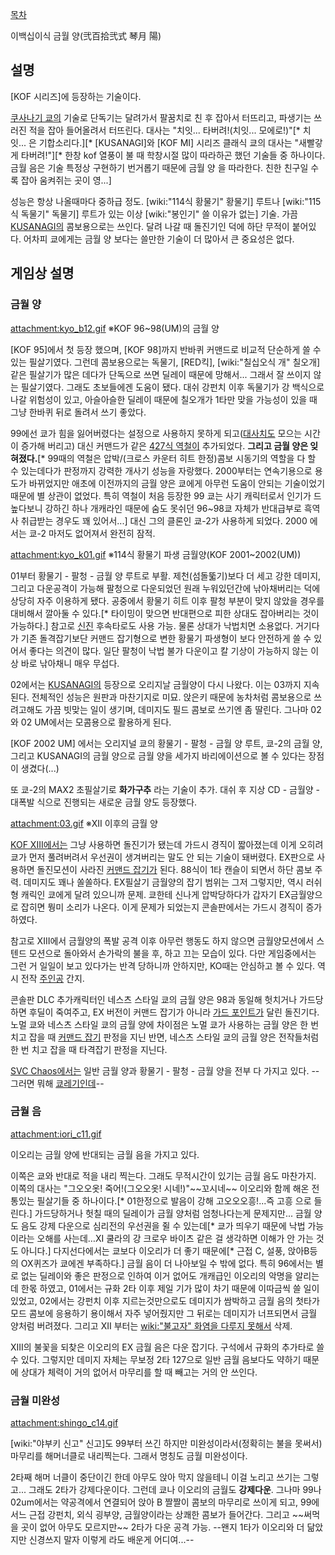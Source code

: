 [[목차]]


이백십이식 금월 양(弐百拾弐式 琴月 陽)
== 설명 ==
[KOF 시리즈]에 등장하는 기술이다.

[[쿠사나기 쿄]]의 기술로 단독기는 달려가서 팔꿈치로 친 후 잡아서 터뜨리고, 파생기는 쓰러진 적을 잡아 들어올려서 터뜨린다. 대사는 "치잇... 타버려!(치잇... 모에로!)"[* 치잇... 은 기합소리다.][* [KUSANAGI]와 [KOF MI] 시리즈 클래식 쿄의 대사는 "새빨갛게 타버려!"][* 한창 kof 열풍이 불 때 학창시절 많이 따라하곤 했던 기술들 중 하나이다. 금월 음은 기술 특정상 구현하기 번거롭기 때문에 금월 양 을 따라한다. 친한 친구일 수록 잡아 움켜쥐는 곳이 영...]

성능은 항상 나올때마다 중하급 정도. [wiki:"114식 황물기" 황물기] 루트나 [wiki:"115식 독물기" 독물기] 루트가 있는 이상 [wiki:"봉인기" 쓸 이유가 없는] 기술. 가끔 [[KUSANAGI]]의 콤보용으로는 쓰인다.
달려 나갈 때 돌진기인 덕에 하단 무적이 붙어있다. 어차피 쿄에게는 금월 양 보다는 쓸만한 기술이 더 많아서 큰 중요성은 없다.

== 게임상 설명 ==
=== 금월 양 ===
attachment:kyo_b12.gif
※KOF 96~98(UM)의 금월 양

[KOF 95]에서 첫 등장 했으며, [KOF 98]까지 반바퀴 커맨드로 비교적 단순하게 쓸 수 있는 필살기였다. 그런데 콤보용으로는 독물기, [RED킥], [wiki:"칠십오식 개" 칠오개] 같은 필살기가 많은 데다가 단독으로 쓰면 딜레이 때문에 망해서... 그래서 잘 쓰이지 않는 필살기였다. 그래도 초보들에겐 도움이 됐다. 대쉬 강펀치 이후 독물기가 강 백식으로 나갈 위험성이 있고, 아슬아슬한 딜레이 때문에 칠오개가 1타만 맞을 가능성이 있을 때 그냥 한바퀴 뒤로 돌려서 쓰기 좋았다.

99에선 쿄가 힘을 잃어버렸다는 설정으로 사용하지 못하게 되고([[대사치]]도 모으는 시간이 증가해 버리고) 대신 커맨드가 같은 [[427식 역철]]이 추가되었다. '''그리고 금월 양은 잊혀졌다.'''[* 99때의 역철은 압박/(크로스 카운터 히트 한정)콤보 시동기의 역할을 다 할 수 있는데다가 판정까지 강력한 개사기 성능을 자랑했다. 2000부터는 연속기용으로 용도가 바뀌었지만 애초에 이전까지의 금월 양은 쿄에게 아무런 도움이 안되는 기술이었기 때문에 별 상관이 없었다. 특히 역철이 처음 등장한 99 쿄는 사기 캐릭터로서 인기가 드높다보니 강하긴 하나 개캐라인 때문에 숨도 못쉬던 96~98쿄 자체가 반대급부로 흑역사 취급받는 경우도 꽤 있어서...] 대신 그의 클론인 쿄-2가 사용하게 되었다. 2000 에서는 쿄-2 마저도 없어져서 완전히 잠적. 

attachment:kyo_k01.gif
※114식 황물기 파생 금월양(KOF 2001~2002(UM))

01부터 황물기 - 팔청 - 금월 양 루트로 부활. 제천(섬돌뚧기)보다 더 세고 강한 데미지, 그리고 다운공격이 가능해 팔청으로 다운되었던 원래 누워있던간에 낚아채버리는 덕에 상당히 자주 이용하게 됐다. 공중에서 황물기 히트 이후 팔청 부분이 맞지 않았을 경우를 대비해서 깔아둘 수 있다.[* 타이밍이 맞으면 반대편으로 피한 상대도 잡아버리는 것이 가능하다.] 참고로 [[신진]] 후속타로도 사용 가능. 물론 상대가 낙법치면 소용없다. 거기다가 기존 돌격잡기보단 커맨드 잡기형으로 변한 황물기 파생형이 보다 안전하게 쓸 수 있어서 좋다는 의견이 많다. 일단 팔청이 낙법 불가 다운이고 칼 기상이 가능하지 않는 이상 바로 낚아채니 매우 무섭다.

02에서는 [[KUSANAGI]]의 등장으로 오리지날 금월양이 다시 나왔다. 이는 03까지 지속된다. 전체적인 성능은 원판과 마찬기지로 미묘. 앉은키 때문에 농차처럼 콤보용으로 쓰려고해도 가끔 빗맞는 일이 생기며, 데미지도 필드 콤보로 쓰기엔 좀 딸린다. 그나마 02와 02 UM에서는 모콤용으로 활용하게 된다.

[KOF 2002 UM] 에서는 오리지널 쿄의 황물기 - 팔청 - 금월 양 루트, 쿄-2의 금월 양, 그리고 KUSANAGI의 금월 양으로 금월 양을 세가지 바리에이션으로 볼 수 있다는 장점이 생겼다(...) 

또 쿄-2의 MAX2 초필살기로 '''화가구추''' 라는 기술이 추가. 대쉬 후 지상 CD - 금월양 - 대폭발 식으로 진행되는 새로운 금월 양도 등장했다.

attachment:03.gif
※XII 이후의 금월 양

[[KOF XIII]]에서는 그냥 사용하면 돌진기가 됐는데 가드시 경직이 짧아졌는데 이게 오히려 쿄가 먼저 풀려버려서 우선권이 생겨버리는 말도 안 되는 기술이 돼버렸다. EX판으로 사용하면 돌진모션이 사라진 [[커맨드 잡기]]가 된다. 88식이 1타 캔슬이 되면서 하단 콤보 주력. 데미지도 꽤나 쏠쏠하다. EX필살기 금월양의 잡기 범위는 그저 그렇지만, 역시 러쉬형 캐릭인 쿄에게 달려 있으니까 문제. 쿄한테 신나게 압박당하다가 갑자기 EX금월양으로 잡히면 뭥미 소리가 나온다. 이게 문제가 되었는지 콘솔판에서는 가드시 경직이 증가하였다.

참고로 XIII에서 금월양의 폭발 공격 이후 아무런 행동도 하지 않으면 금월양모션에서 스텐드 모션으로 돌아와서 손가락의 불을 후, 하고 끄는 모습이 있다. 다만 게임중에서는 그런 거 일일이 보고 있다가는 반격 당하니까 안하지만, KO때는 안심하고 볼 수 있다. 역시 전작 [[주인공]] 간지.

콘솔판 DLC 추가캐릭터인 네스츠 스타일 쿄의 금월 양은 98과 동일해 헛치거나 가드당하면 후딜이 죽여주고, EX 버전이 커맨드 잡기가 아니라 [[가드 포인트]]가 달린 돌진기다. 노멀 쿄와 네스츠 스타일 쿄의 금월 양에 차이점은 노멀 쿄가 사용하는 금월 양은 한 번 치고 잡을 때 [[커맨드 잡기]] 판정을 지닌 반면, 네스츠 스타일 쿄의 금월 양은 전작들처럼 한 번 치고 잡을 때 타격잡기 판정을 지닌다.

[[SVC Chaos]]에서는 일반 금월 양과 황물기 - 팔청 - 금월 양을 전부 다 가지고 있다. --그러면 뭐해 [[쿄레기]]인데--

=== 금월 음 ===
attachment:iori_c11.gif

이오리는 금월 양에 반대되는 금월 음을 가지고 있다.

이쪽은 쿄와 반대로 적을 내리 찍는다. 그래도 무적시간이 있기는 금월 음도 마찬가지. 이쪽의 대사는 "그오오옷! 죽어!(그오오옷! 시네!)"~~꼬시네~~ 이오리와 함께 해온 전통있는 필살기들 중 하나이다.[* 01한정으로 발음이 강해 고오오오흥!...즉 고흥 으로 들린다.] 가드당하거나 헛칠 때의 딜레이가 금월 양처럼 엄청나다는게 문제지만... 금월 양도 음도 강제 다운으로 심리전의 우선권을 쥘 수 있는데[* 쿄가 띄우기 때문에 낙법 가능이라는 오해를 사는데…XI 쿨라의 강 크로우 바이츠 같은 걸 생각하면 이해가 안 가는 것도 아니다.] 다지선다에서는 쿄보다 이오리가 더 좋기 때문에[* 근접 C, 설풍, 앉아B등의 OX퀴즈가 쿄에겐 부족하다.] 금월 음이 더 나아보일 수 밖에 없다. 특히 96에서는 별로 없는 딜레이와 좋은 판정으로 인하여 이거 없어도 개캐급인 이오리의 악명을 알리는데 한몫 하였고, 01에서는 규화 2타 이후 제일 기가 많이 차기 때문에 이따금씩 쓸 일이 있었고, 02에서는 강펀치 이후 지르는것만으로도 데미지가 쌈박하고 금월 음의 첫타가 모드 콤보에 응용하기 용이해서 자주 넣어줬지만 그 뒤로는 데미지가 너프되면서 금월 양처럼 버려졌다. 그리고 XII 부터는 [[wiki:"불고자" 화염을 다루지 못해서]] 삭제.

XIII의 불꽃을 되찾은 이오리의 EX 금월 음은 다운 잡기다. 구석에서 규화의 추가타로 쓸 수 있다. 그렇지만 데미지 자체는 무보정 2타 127으로 일반 금월 음보다도 약하기 때문에 상대가 체력이 거의 없어서 마무리를 할 때 빼고는 거의 안 쓰인다.

=== 금월 미완성 ===
attachment:shingo_c14.gif

[wiki:"야부키 신고" 신고]도 99부터 쓰긴 하지만 미완성이라서(정확히는 불을 못써서) 마무리를 해머너클로 내리찍는다. 그래서 명칭도 금월 미완성이다.

2타째 해머 너클이 중단이긴 한데 아무도 앉아 막지 않을테니 이걸 노리고 쓰기는 그렇고... 그래도 2타가 강제다운이다. 그런데 쿄나 이오리의 금월도 '''강제다운'''. 그나마 99나 02um에서는 약공격에서 연결되어 앉아 B 짤짤이 콤보의 마무리로 쓰이게 되고, 99에서느 근접 강펀치, 외식 굉부양, 금월양이라는 상쾌한 콤보가 들어간다. 그리고 ~~써먹을 곳이 없어 아무도 모르지만~~ 2타가 다운 공격 가능. --왠지 1타가 이오리와 더 닮았지만 신경쓰지 말자 이렇게 라도 배운게 어디여...--
